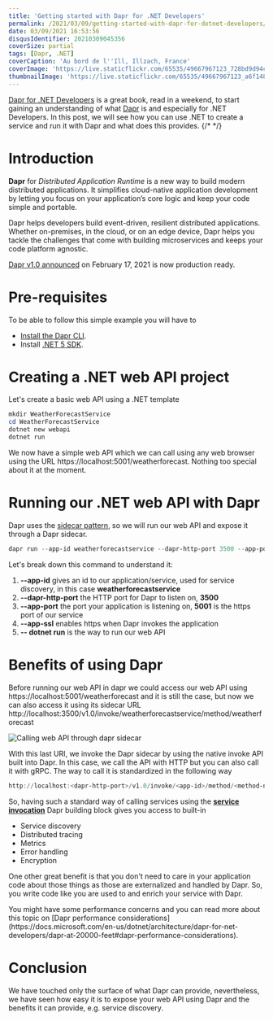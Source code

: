 ```yaml
---
title: 'Getting started with Dapr for .NET Developers'
permalink: /2021/03/09/getting-started-with-dapr-for-dotnet-developers/
date: 03/09/2021 16:53:56
disqusIdentifier: 20210309045356
coverSize: partial
tags: [Dapr, .NET]
coverCaption: 'Au bord de l''Ill, Illzach, France'
coverImage: 'https://live.staticflickr.com/65535/49667967123_728bd9d94c_h.jpg'
thumbnailImage: 'https://live.staticflickr.com/65535/49667967123_a6f148a0a9_q.jpg'
---
```

[Dapr for .NET Developers](https://docs.microsoft.com/en-us/dotnet/architecture/dapr-for-net-developers/) is a great book, read in a weekend, to start gaining an understanding of what [Dapr](https://dapr.io/) is and especially for .NET Developers. In this post, we will see how you can use .NET to create a service and run it with Dapr and what does this provides.
{/* <!-- more --> */}

# Introduction

**Dapr** for *Distributed Application Runtime* is a new way to build modern distributed applications. It simplifies cloud-native application development by letting you focus on your application’s core logic and keep your code simple and portable.

Dapr helps developers build event-driven, resilient distributed applications. Whether on-premises, in the cloud, or on an edge device, Dapr helps you tackle the challenges that come with building microservices and keeps your code platform agnostic.

[Dapr v1.0 announced](https://blog.dapr.io/posts/2021/02/17/announcing-dapr-v1.0/) on February 17, 2021 is now production ready.

# Pre-requisites

To be able to follow this simple example you will have to
* [Install the Dapr CLI](https://docs.dapr.io/getting-started/install-dapr-cli/).
* Install [.NET 5 SDK](https://dotnet.microsoft.com/download/dotnet/5.0).

# Creating a .NET web API project

Let's create a basic web API using a .NET template

```powershell {data-title=Creating a .NET web API}
mkdir WeatherForecastService
cd WeatherForecastService
dotnet new webapi
dotnet run
```

We now have a simple web API which we can call using any web browser using the URL https://localhost:5001/weatherforecast. Nothing too special about it at the moment.

# Running our .NET web API with Dapr

Dapr uses the [sidecar pattern](https://docs.microsoft.com/en-us/azure/architecture/patterns/sidecar), so we will run our web API and expose it through a Dapr sidecar.

```powershell {data-title=Running our web API with Dapr}
dapr run --app-id weatherforecastservice --dapr-http-port 3500 --app-port 5001 --app-ssl -- dotnet run
```

Let's break down this command to understand it:

1. **--app-id** gives an id to our application/service, used for service discovery, in this case **weatherforecastservice**
1. **--dapr-http-port** the HTTP port for Dapr to listen on, **3500**
1. **--app-port** the port your application is listening on, **5001** is the https port of our service
1. **--app-ssl** enables https when Dapr invokes the application
1. **-- dotnet run** is the way to run our web API

# Benefits of using Dapr

Before running our web API in dapr we could access our web API using
https://localhost:5001/weatherforecast
and it is still the case, but now we can also access it using its sidecar URL
http://localhost:3500/v1.0/invoke/weatherforecastservice/method/weatherforecast

![Calling web API through dapr sidecar](https://live.staticflickr.com/65535/51008538782_f782fc5b63_z.jpg)

With this last URI, we invoke the Dapr sidecar by using the native invoke API built into Dapr. In this case, we call the API with HTTP but you can also call it with gRPC. The way to call it is standardized in the following way

```powershell {data-title=HTTP}
http://localhost:<dapr-http-port>/v1.0/invoke/<app-id>/method/<method-name>
```

So, having such a standard way of calling services using the **[service invocation](https://docs.dapr.io/developing-applications/building-blocks/service-invocation/service-invocation-overview/)** Dapr building block gives you access to built-in

* Service discovery
* Distributed tracing
* Metrics
* Error handling
* Encryption

One other great benefit is that you don't need to care in your application code about those things as those are externalized and handled by Dapr. So, you write code like you are used to and enrich your service with Dapr.

<Alert mode="info">
You might have some performance concerns and you can read more about this topic on [Dapr performance considerations](https://docs.microsoft.com/en-us/dotnet/architecture/dapr-for-net-developers/dapr-at-20000-feet#dapr-performance-considerations).
</Alert>

# Conclusion

We have touched only the surface of what Dapr can provide, nevertheless, we have seen how easy it is to expose your web API using Dapr and the benefits it can provide, e.g. service discovery.

